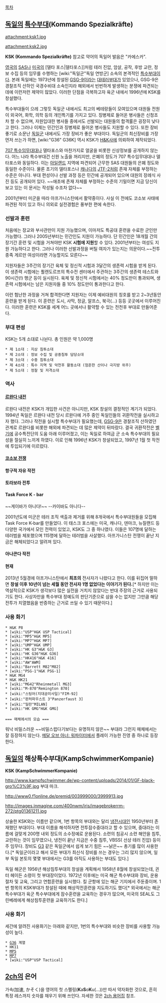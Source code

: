 [[목차]]
== [[독일]]의 [[특수부대]](Kommando Spezialkräfte) ==

attachment:ksk1.jpg

attachment:ksk2.jpg


'''KSK (Kommando Spezialkräfte)''' 참고로 약어의 독일어 발음은 "카에스카".


[[영국]]의 [[SAS]]나 [[미국]]의 [델타 포스|델타포스]]처럼 테러 진압, 암살, 공작, 후방 교란, 정보 수집 등의 임무를 수행하는 [wiki:"독일군"독일 연방군] 소속의 본격적인 [[특수부대]]이다.
본래 독일에는 1973년에 창설된 [[GSG-9]]이라는 [[대테러부대]]가 있었으나, GSG-9은 경찰조직 산하인 국경수비대 소속인지라 해외에서 빈번하게 발생하는 분쟁에 파견되는 데에 이런저런 제약이 많았다. 이러한 단점을 극복하고자 육군 내에서 1996년에 KSK를 창설했다.

특수부대들이 으레 그렇듯 독일군 내에서도 최고의 베테랑들이 모여있으며 대원들 전원이 외국어, 화학, 의학 등의 개인특기를 가지고 있다. 징병제로 들어온 병사들은 신청조차 할 수 없으며, 자원입대한 병사들 중에서도 선발되는 대원들의 합격률은 굉장히 낮다고 한다. 그러나 이제는 민간인과 징병제로 들어온 병사들도 지원할 수 있다. 또한 장비 좋기로 소문난 [[독일군]] 내에서도 가장 장비가 좋은 부대이다. 독일군의 최신장비를 가장 먼저 쓰는가 하면, [wiki:"G36" G36K] 역시 KSK가 [[H&K]]사에 의뢰하여 제작되었다.

[[제707특수임무대대|707 특수임무대대]]나 델타포스와 마찬가지로 얼굴을 비롯한 신상정보를 공개하지 않는다. 어느 나라 특수부대건 신원 노출을 꺼리지만, 은폐의 정도가 707 특수임무대대나 델타포스와 동일하다. 이는 [[아일랜드]] 지역에 파견되어 근무한 SAS 대원들의 은폐 정도와 동일한 수준이다. 물론 초기의 델타포스나 [[캐나다]]의 [[JTF-2]]처럼 존재 자체를 부정하는 수준은 아니다. 부대 편성이나 선발 과정 등은 민간에 공개되어 있으며 대원의 장례식 사진 등도 공개되어 있다. ~~애초에 존재 자체를 부정하는 수준의 기밀이면 지금 당신이 보고 있는 이 문서는 작성될 수조차 없다~~

2001년부터 미군을 따라 아프가니스탄에서 활약중이다. 사실 이 전에도 코소보 사태에 파견된 적이 있고 하니 의외로 실전경험은 풍부한 편에 속한다.
=== 선발과 훈련 ===
처음에는 장교와 부사관만이 지원 가능했으며, 이마저도 특공대 훈련을 수료한 군인만 가능했다. 그러나 2005년부터는 민간인도 지원이 가능하다. 단 민간인은 18개월 간의 장기간 훈련 및 시험을 거쳐야만 KSK '''시험에 지원'''할 수 있다.
2001년부터는 여성도 지원 가능하다고 한다. 그러나 이러한 선발과정을 버틸 여자가 있는지는 의문이다.~~전투종족 게르만 여성이라면 가능할지도 모른다~~

지원자들은 3주간의 장기간 육체 및 정신적 시험과 3달간의 생존력 시험을 받게 된다. 이 생존력 시험에는 퓔렌도르프의 특수전 센터에서 주관하는 3주간의 생존력 테스트와 90시간(!) 행군 등이 실시된다.
육체 및 정신적 시험에서는 40% 정도만이 통과되며, 생존력 시험에서는 남은 지원자들 중 10% 정도만이 통과한다고 한다.

이런 험난한 과정을 거쳐 합격한다면 지원자는 이제 예비대원의 칭호를 받고 2~3년동안 훈련을 받게 된다.
이 훈련은 도시, 사막, 정글, 알프스, 북극(...) 등등 곳곳에서 이루어진다.
이러한 훈련은 KSK를 세계 어느 곳에서나 활약할 수 있는 전천후 부대로 만들어준다.
=== 부대 편성 ===
KSK는 5개 소대로 나뉜다. 총 인원은 약 1,000명

 * 제 1소대 : 지상 침투소대
 * 제 2소대 : 정보 수집 및 공중침투 담당소대
 * 제 3소대 : 수중 침투소대
 * 제 4소대 : 특수 지역 및 악천후 활동소대 (험준한 산이나 극지방 위주)
 * 제 5소대 : 정찰 및 저격소대

=== 역사 ===

==== [[르완다 내전]] ====
르완다 내전은 KSK가 개입한 사건은 아니지만, KSK 창설의 결정적인 계기가 되었다. 1994년 독일은 르완다 내전 당시 르완다에 거주 중인 독일인들의 귀환작전을 실시하고자 했다. 그러나 작전을 실시할 특수부대가 필요했는데, [[GSG-9]]은 경찰조직 산하였던 관계로 르완다를 비롯한 해외에 파견되는 데 많은 제약이 뒤따랐다. 결국 귀환작전은 [[벨기에]] 공수특전단의 도움 아래 이루어졌고, 이는 독일로 하여금 군 소속 특수부대의 필요성을 절실히 느끼게 하였다. 이로 인해 1996년 KSK가 창설되었고, 1997년 1월 첫 작전에 투입되기에 이르렀다.

==== [[코소보 전쟁]] ====

==== 항구적 자유 작전 ====

==== 토라보라 전투 ====

==== Task Force K - bar ====
~~게이바가 아니다!~~ --카이바도 아니다--

2001년도에 미군은 테러 조직 색출과 제거를 위해 8개국에서 특수부대원들을 모집해 Task Force K-bar를 만들었다.
이 태스크 포스에는 미국, 캐나다, 덴마크, 뉴질랜드 등 다양한 국가에서 모인 전력이 있었고, KSK도 그 중 하나였다.
이들은 107명에 달하는 테러범을 체포했으며 115명에 달하는 테러범을 사살했다. 아프가니스탄 전쟁이 끝난 지금은 해체되었다고 알려져 있다.

==== 아나콘다 작전 ====

==== 현재 ====
2013년 5월경에 아프가니스탄에서 '''최초의''' 전사자가 나왔다고 한다. 이를 뒤집어 말하면 '''창설 이후 10년이 넘는 세월 동안 전사자 1명 없었다는 이야기가 된다.'''[* 하지만 이는 역설적으로 KSK가 생각보다 많은 실전을 거치지 않았다는 반대 주장의 근거로 사용되기도 한다. 사상자만을 특수부대 정예도의 판단기준으로 삼을 수는 없지만 그만큼 해당 전투가 치열했음을 반증하는 근거로 쓰일 수 있기 때문이다.]


=== 사용 화기 ===
 * H&K P8
 * [wiki:"USP"H&K USP Tactical]
 * [wiki:"MP5"H&K MP5]
 * [wiki:"MP7"H&K MP7]
 * [wiki:"UMP"H&K UMP] 
 * [wiki:"HK G3"H&K G3]    
 * [wiki:"HK G36"H&K G36] 
 * [wiki:"HK416"H&K 416]  
 * [wiki:"AW"AWM]  
 * [wiki:"Barrett M82"M82] 
 * [wiki:"PSG-1"H&K PSG-1] 
 * H&K MG4    
 * H&K HK21   
 * [wiki:"MG42"Rheinmetall MG3]   
 * [wiki:"M-870"Remington 870]    
 * [wiki:"스팅어(지대공미사일)"FIM-92]   
 * [wiki:"판처파우스트 3"Panzerfaust 3]
 * [wiki:"밀란"MILAN] 
 * [wiki:"HK GMG"H&K GMG] 
 
 === 매체에서의 모습 ===

워낙 비밀스러운 ~~비밀스럽다기보다는 유명하지 않은~~ 부대라 그런지 매체에서는 잘 등장하지 않는다.
[[메달 오브 아너: 워파이터]]에서 플레이 가능한 진영 중 하나로 등장한다.
== [[독일]]의 해상특수부대(KampSchwimmerKompanie) ==
'''KSK (KampSchwimmerKompanie)'''

http://www.kampfschwimmer.de/wp-content/uploads/2014/01/GF-black-gro%C3%9F.jpg
부대 마크.

http://www0.f1online.de/premid/003999000/3999913.jpg

http://images.inmagine.com/400nwm/iris/imagebrokerrm-272/ptg01361211.jpg

상술한 KSK와는 이름만 같으며, 1번 항목의 부대와는 달리 [[냉전]]시대인 1950년부터 존재했던 부대이다.
부대 이름을 해석하자면 전투잠수중대라고 할 수 있으며, 중대라는 이름에 걸맞게 200명 내외 정도의 소수정예로 운용된다.
소련의 침공시 소련 해안을 침투, 교란하는 것이 임무였으나, 냉전이 끝난 지금은 수중 침투, VBSS( 선상 테러 진압) 등이 주 임무다. 장비도 [[G3]] 같은 독일군에서 쉽게 보기 힘든 ~~낡은~~ 총기를 많이 사용한다.[* 독일군이라고 해서 모든 부대가 최신식 장비를 쓰는 경우는 그리 많지 않으며, 일부 독일 본토의 몇몇 부대에서는 G3를 아직도 사용하는 부대도 있다.] 

독일 해군은 1956년 해상침투부대의 창설을 계획해서 1958년 8월에 창설되었는데, 귄터 헤이든 소령이 첫 부대장이었다. 1972년 이후에는 미국 해군 특수부대와 장비, 운용 절차 및 교육, 그리고 연합훈련을 실시했다.
킬 군항에 있는 해군 기지에서 주둔중이며. 1번 항목의 KSK부대가 창설된 때에 해상작전훈련을 지도하기도 했다[* 외국에서는 해군 특수부대가 육군 특수부대에게 잠수훈련을 교육하는 경우가 많으며, 미국의 SEAL도 그린베레에게 해상침투훈련을 교육하기도 한다.]

=== 사용 화기 ===
세간에 알려진 사용화기는 아래와 같지만, 1번의 특수부대와 비슷한 장비를 사용할 가능성이 높다.

 * [[G36]] 계열
 * HK11
 * [[MP5]]
 * [[MP7]]
 * [wiki:"USP"USP Tactical]

==  [[2ch]]의 은어 ==
가속(加速, かそく)을 영어의 첫 스펠링('''K'''a'''S'''o'''K'''u(...))만 따서 약자화한 것으로, 흔히 특정 레스까지 숫자를 채우기 위해 쓰인다. 자세한 것은 [[2ch 용어집]] 참조.
